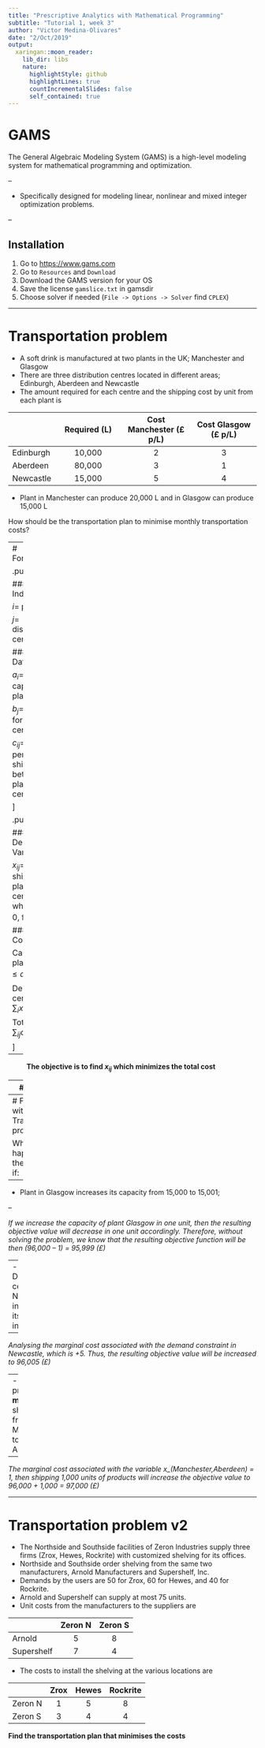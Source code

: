 ```yaml
---
title: "Prescriptive Analytics with Mathematical Programming"
subtitle: "Tutorial 1, week 3"
author: "Victor Medina-Olivares"
date: "2/Oct/2019"
output:
  xaringan::moon_reader:
    lib_dir: libs
    nature:
      highlightStyle: github
      highlightLines: true
      countIncrementalSlides: false
      self_contained: true
---
```


# GAMS

The General Algebraic Modeling System (GAMS) is a high-level modeling system for mathematical programming and optimization.

--

- Specifically designed for modeling linear, nonlinear and mixed integer optimization problems.

--

## Installation

1. Go to [https://www.gams.com](https://www.gams.com)
2. Go to `Resources` and `Download`
3. Download the GAMS version for your OS
4. Save the license `gamslice.txt` in gamsdir
5. Choose solver if needed (`File -> Options -> Solver` find `CPLEX`)

---

# Transportation problem

- A soft drink is manufactured at two plants in the UK; Manchester and Glasgow
- There are three distribution centres located in different areas; Edinburgh, Aberdeen  and Newcastle
- The amount required for each centre and the shipping cost by unit from each plant is

|    | Required (L)        | Cost Manchester (£ p/L) | Cost Glasgow (£ p/L) |
|----|:----------------:|:----------------:|:----------------:|
| Edinburgh |      10,000      |         2        |         3        |
| Aberdeen |      80,000      |         3        |         1        |
| Newcastle |      15,000      |         5        |         4        |

- Plant in Manchester can produce 20,000 L and in Glasgow can produce 15,000 L

How should be the transportation plan to minimise monthly
transportation costs?

---
# Formulation


.pull-left[

#### Indices:

$i =$ plants

$j =$ distribution centres

#### Given Data:

$a_i =$ capacity of plant $i$

$b_j =$ demand for drink at centre $j$

$c_{ij} =$ cost per litre shipment between plant $i$ and centre $j$
 
 ]
 
.pull-right[

#### Decision Variables:

$x_{ij} =$ litres to ship from plant $i$ to centre $j$
where $x_{ij} \ge 0$, for all $i,j$

#### Constraints:

Cap limit at plant $i$: $\sum_j x_{ij} \le a_i$

Demand at centre $j$: $\sum_i x_{ij} = b_i$

Total cost: $\sum_{ij} c_{ij}*x_{ij}$

]

--

$\quad\quad$ **The objective is to find $x_{ij}$ which minimizes the total cost**

---
# In GAMS

- `Indices` are called **`sets`**
- `Given Data` are called **`parameters`**, **`scalars`** or **`tables`** (depending on type)
- `Decision variables` are called **`variables`**
- `Constraints` and the `Objective Function` are called **`equations`**


**Let's code it!**

---
# Following with the Transportation problem

What would happen with the total cost if:

--
- Plant in Glasgow increases its capacity from 15,000 to 15,001; 

--

*If we increase the capacity of plant Glasgow in one unit, then the resulting objective value will decrease in one unit accordingly. Therefore, without solving the problem, we know that the resulting objective function will be then (96,000 – 1) = 95,999 (£)*

--
- Distribution centre Newcastle increases its demand in one unit; 

--

*Analysing the marginal cost associated with the demand constraint in Newcastle, which is +5. Thus, the resulting objective value will be increased to 96,005 (£)*

--
- 1,000 products **must** be shipped from plant Manchester to centre Aberdeen

--

*The marginal cost associated with the variable x_(Manchester,Aberdeen) = 1, then shipping 1,000 units of products will increase the objective value to 96,000 + 1,000 = 97,000 (£)*

---
# Transportation problem v2

- The Northside and Southside facilities of Zeron Industries supply three firms (Zrox, Hewes, Rockrite) with customized shelving for its offices. 
- Northside and Southside order shelving from the same two manufacturers, Arnold Manufacturers and Supershelf, Inc. 
- Demands by the users are 50 for Zrox, 60 for Hewes, and 40 for Rockrite. 
- Arnold and Supershelf can supply at most 75 units. 
- Unit costs from the manufacturers to the suppliers are

|            | Zeron N | Zeron S |
|------------|:-------:|:-------:|
| Arnold     |    5    |    8    |
| Supershelf |    7    |    4    |
- The costs to install the shelving at the various locations are

|         | Zrox | Hewes | Rockrite |
|---------|:----:|:-----:|:--------:|
| Zeron N |   1  |   5   |     8    |
| Zeron S |   3  |   4   |     4    |
 
**Find the transportation plan that minimises the costs**
